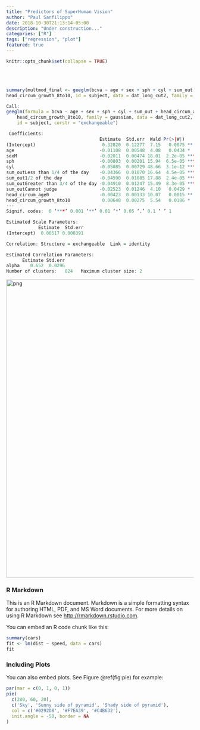 ```yaml
---
title: "Predictors of SuperHuman Vision"
author: "Paul Sanfilippo"
date: 2018-10-30T21:13:14-05:00
description: "Under construction..."
categories: ["R"]
tags: ["regression", "plot"]
featured: true
---
```


```r
knitr::opts_chunk$set(collapse = TRUE)
```

<br><br>

```r
summary(multmod_final <- geeglm(bcva ~ age + sex + sph + cyl + sum_out + head_circum_age0 + 
head_circum_growth_8to10, id = subject, data = dat_long_cut2, family = gaussian, corstr = "exchangeable"))
```

```r
Call:
geeglm(formula = bcva ~ age + sex + sph + cyl + sum_out + head_circum_age0 + 
    head_circum_growth_8to10, family = gaussian, data = dat_long_cut2, 
    id = subject, corstr = "exchangeable")

 Coefficients:
                                   Estimate  Std.err  Wald Pr(>|W|)    
(Intercept)                         0.32820  0.12277  7.15   0.0075 ** 
age                                -0.01108  0.00548  4.08   0.0434 *  
sexM                               -0.02011  0.00474 18.01  2.2e-05 ***
sph                                -0.00803  0.00201 15.94  6.5e-05 ***
cyl                                -0.05085  0.00729 48.66  3.1e-12 ***
sum_outLess than 1/4 of the day    -0.04366  0.01070 16.64  4.5e-05 ***
sum_out1/2 of the day              -0.04590  0.01085 17.88  2.4e-05 ***
sum_outGreater than 3/4 of the day -0.04910  0.01247 15.49  8.3e-05 ***
sum_outCannot judge                -0.02523  0.01246  4.10   0.0429 *  
head_circum_age0                   -0.00423  0.00133 10.07   0.0015 ** 
head_circum_growth_8to10            0.00648  0.00275  5.54   0.0186 *  
---
Signif. codes:  0 ‘***’ 0.001 ‘**’ 0.01 ‘*’ 0.05 ‘.’ 0.1 ‘ ’ 1

Estimated Scale Parameters:
            Estimate  Std.err
(Intercept)  0.00517 0.000391

Correlation: Structure = exchangeable  Link = identity 

Estimated Correlation Parameters:
      Estimate Std.err
alpha    0.652  0.0296
Number of clusters:   824   Maximum cluster size: 2 
```


<img src="/figs/svfig1.png" alt="png" width="800"/>




### R Markdown

This is an R Markdown document. Markdown is a simple formatting syntax for authoring HTML, PDF, and MS Word documents. For more details on using R Markdown see <http://rmarkdown.rstudio.com>.

You can embed an R code chunk like this:

```r
summary(cars)
fit <- lm(dist ~ speed, data = cars)
fit
```

### Including Plots

You can also embed plots. See Figure \@ref(fig:pie) for example:

```r
par(mar = c(0, 1, 0, 1))
pie(
  c(280, 60, 20),
  c('Sky', 'Sunny side of pyramid', 'Shady side of pyramid'),
  col = c('#0292D8', '#F7EA39', '#C4B632'),
  init.angle = -50, border = NA
)
```
